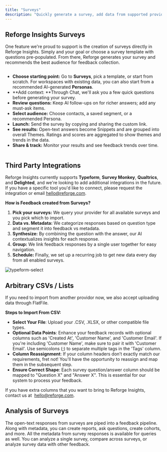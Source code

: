 ```yaml
---
title: "Surveys"
description: "Quickly generate a survey, add data from supported providers, or upload a CSV of survey data to analyze and spot patterns across your research. "
---
```


## Reforge Insights Surveys

One feature we're proud to support is the creation of surveys directly in Reforge Insights. Simply and your goal or choose a survey template with questions pre-populated. From there, Reforge generates your survey and recommends the best audience for feedback collection.

<Frame>
  <img
    src="/images/reforge-surveys-NPS.png"
    style={{ width:"100%" }}
    alt=""
    title=""
  />
</Frame>

- **Choose starting point:** Go to **Surveys**, pick a template, or start from scratch. For workspaces with existing data, you can also start from a recommended AI-generated **Personas**.
- **Add context: **Through Chat, we'll ask you a few quick questions before generating your survey. 
- **Review questions:** Keep AI follow-ups on for richer answers; add any must-ask items.
- **Select audience:** Choose contacts, a saved segment, or a recommended Persona.
- **Launch:** Send the survey by copying and sharing the custom link.
- **See results:** Open-text answers become Snippets and are grouped into overall Themes. Ratings and scores are aggregated to show themes and trends in the data.
- **Share & track:** Monitor your results and see feedback trends over time.

<Frame>
  <img
    src="/images/reforge-surveys-analysis.png"
    style={{ width:"100%" }}
    alt=""
    title=""
  />
</Frame>

## Third Party Integrations

Reforge Insights currently supports **Typeform**, **Survey Monkey**, **Qualtrics**, and **Delighted**, and we're looking to add additional integrations in the future. If you have a specific tool you'd like to connect, please request the integration or email [hello@reforge.com](mailto:hello@reforge.com).

**How is Feedback created from Surveys?**

1. **Pick your surveys:** We query your provider for all available surveys and you pick which to import.
2. **Data vs. Metadata:** We categorize responses based on question type and segment it into feedback vs metadata.
3. **Synthesize:** By combining the question with the answer, our AI contextualizes insights for each response.
4. **Group:** We link feedback responses by a single user together for easy navigation.
5. **Schedule:** Finally, we set up a recurring job to get new data every day from all enabled surveys.

![typeform-select](/images/typeform-select.png)

## Arbitrary CSVs / Lists

If you need to import from another providor now, we also accept uploading data through FlatFile.

**Steps to Import From CSV:**

- **Select Your File**: Upload your .CSV, .XLSX, or other compatible file types.
- **Optional Data Points**: Enhance your feedback records with optional columns such as 'Created At', 'Customer Name', and 'Customer Email'. If you're including 'Customer Name', make sure to pair it with 'Customer Email'. Use semicolons (;) to separate multiple tags in the 'Tags' column.
- **Column Reassignment**: If your column headers don’t exactly match our requirements, fret not\! You'll have the opportunity to reassign and map them in the subsequent step.
- **Ensure Correct Shape**: Each survey question/answer column should be mapped to "Question X" and "Answer X". This is essential for our system to process your feedback.

If you have extra columns that you want to bring to Reforge Insights, contact us at  [hello@reforge.com](mailto:ben.kramer@reforge.com).

## Analysis of Surveys

The open-text responses from surveys are piped into a feedback pipeline. Along with metadata, you can create reports, ask questions, create cohorts, and more. All the metadata from survey responses is available for queries as well. You can analyze a single survey, compare across surveys, or analyze survey data with other feedback.